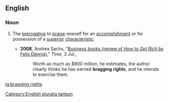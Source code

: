 ==English==

===Noun===
{{en-noun|head=[[bragging]] [[rights]]|''[[plurale tantum|always plural]]''}} [[Category:English pluralia tantum]]

# {{context|idiomatic}} The [[prerogative]] to [[praise]] oneself for an [[accomplishment]] or for possession of a [[superior]] [[characteristic]].
#* '''2008''', Andrea Sachs, "[http://www.time.com/time/magazine/article/0,9171,1820126,00.html Business books (review of ''How to Get Rich'' by Felix Dennis)]," ''Time'', 3 Jul.,
#*: Worth as much as $900 million, he estimates, the author clearly thinks he has earned '''bragging rights''', and he intends to exercise them.

[[ta:bragging rights]]